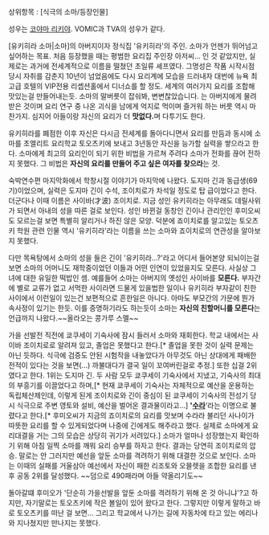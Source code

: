상위항목 : [식극의 소마/등장인물]

성우는 [[코야마 리키야]]. VOMIC과 TVA의 성우가 같다.

[유키히라 소마|소마]의 아버지이자 정식집 '유키히라'의 주인. 소마가 언젠가 뛰어넘고 싶어하는 목표. 처음 등장했을 때는 평범한 요리집 주인장 아저씨… 인 것 같았지만, 실제로는 과거에 전세계적으로 이름을 떨쳤던 초일류 셰프였다. 그명성은 작품 시작시점 당시 자취를 감춘지 10년이 넘었음에도 다시 요리계에 모습을 드러내자 대번에 뉴욕 최고급 호텔의 VIP전용 리솁션홀에서 디너쇼를 할 정도. 세계의 여러가지 요리를 조합해 맛있는걸 만들어내는듯. 소마의 말버릇이 잡숴봐, 변변찮았습니다. 는 아버지에게 물려받은 것이며 요리 연구 중 나온 괴식을 남에게 억지로 먹이며 즐거워 하는 버릇 역시 마찬가지. 심지어 아들이랑 자신의 요리가 더 '''맛없다.'''며 다투기도 한다. 

유키히라를 폐점한 이후 자신은 다시금 전세계를 돌아다니면서 요리를 만듬과 동시에 소마를 초엘리트 요리학교 토오츠키에 보내고 3년동안 자신을 능가할 실력을 쌓으라고 한다. 소마에게 최고의 요리인이 되기 위한 비법을 가르쳐 주려다 소마가 전화를 끊어 전하지 못했다. 그 비법은 '''자신의 요리를 만들어 주고 싶은 여자를 찾으라'''는 것. 

숙박연수편 마지막화에서 학창시절 이야기가 마지막에 나왔다. 도지마 긴과 동급생(69기)이었으며, 실력은 도지마 긴이 수석, 조이치로가 차석일 정도로 탑 급이었다고 한다. 더군다나 이때 이름은 사이바(才波) 조이치로. 지금 성인 유키히라는 아무래도 데릴사위가 되면서 아내의 성을 따른 걸로 보인다. 성인 바뀐걸 동창인 긴이나 관리인인 후미오씨도 모르는걸 보면 특별히 알리거나 하진 않은 모양. 덕분에 죠이치로를 알고있는 토오츠키 학원 관련 인물 역시 '유키히라'라는 이름을 쓰는 소마와 죠이치로의 연관성을 알아보지 못했다. 

다만 목욕탕에서 소마의 성을 들은 긴이 '유키히라...?'라고 어디서 들어본양 되뇌이는걸 보면 소마의 어머니도 재학중이었던 이들과 어떤 인연이 있었을지도 모른다. 사실상 그녀에 대한 유일한 떡밥인 셈. 예를들어 소마는 아버지의 옛성인 사이바를 '''모른다.''' 부자간에 별로 교류가 없고 서먹한 사이라면 드물게 있을법한 일이나 유키히라 부자같이 친한사이에서 이런일이 있는건 보편적으로 흔한일은 아니다. 아마도 부모간의 가문에 뭔가 속사정이 있기는 한듯. 이를 증명하기라도 하는듯이 소마는 '''자신의 친할머니를 모른다'''는 언급까지 나왔다.~~올라오는 콩가루 스멜~~ 

가을 선발전 직전에 쿄쿠세이 기숙사에 잠시 들러서 소마와 재회한다. 학교 내에서는 사이바 조이치로로 알려져 있고, 졸업은 못했다고 한다.[* 졸업을 못한 것이 실력 문제는 아닌 듯하다. 식극에 검증도 안된 시험작을 내놓았다가 아무것도 아닌 상대에게 패배한 전적이 있다는 것을 보면(...) 까불대다가 결국 일이 꼬여버린걸로 추정.] 또한 십걸 2위였다고 한다. 1위는 도지마 긴. 두 사람 모두 쿄쿠세이 기숙사에서 지냈고, 기숙사의 최대의 부흥기를 이끌었다고 하며,[* 현재 쿄쿠세이 기숙사는 자체적으로 예산을 운용하는 독립체산제인데, 이렇게 된게 조이치로와 긴이 중심이 된 쿄쿠세이 기숙사의 전성기 당시 식극으로 주변 영토와 설비, 예산을 벌어온 결과물이라고...] ''''[[수라]]''''라는 이명으로 불렸다고 한다.[* 후미오씨가 지금의 죠이치로의 요리를 맛보며 수라라 불리던 사나이가 따뜻한 요리를 할 수 있게되었다며 나중에 긴에게도 해주라고 했다. 실제로 소마에게 요리대결을 거는 그의 모습은 상당히 귀기가 서려있다.] 소마가 얼마나 성장했는지 확인하기 위해 아침 일찍 소마를 깨워 요리 승부를 하자고 한다. 결과는 당연히 조이치로의 압승. 말로는 안 그러지만 예선을 앞둔 소마를 격려하기 위해 대결한 것으로 보인다. 소마는 이때의 실패를 거울삼아 예선에서  자신이 패한 리조토와 오믈렛을 조합한 요리를 낸 후 공동 2위를 달성했다. ~~덤으로 490패라며 아들 약올리기도~~

돌아갈떄 후미오가 '단순히 가을선발을 앞둔 소마를 격려하기 위해 온 것 아니냐'?고 하지만, 자기말로는 토오츠키에 작은 볼일이 있어 왔다고 한다. 그렇지만 이렇게 말하고 바로 토오츠키를 떠난 걸 보면... 그리고 학교에서 나가는 길에 자동차에 타고 있는 에리나와 지나쳤지만 만나지는 못했다.
